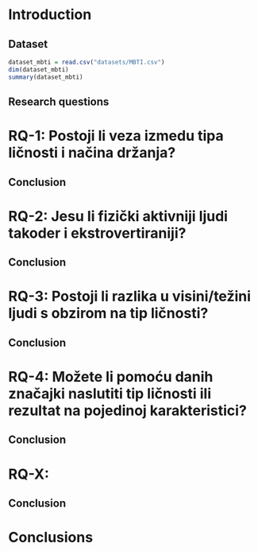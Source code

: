 # Introduction

## Dataset

```r
dataset_mbti = read.csv("datasets/MBTI.csv")
dim(dataset_mbti)
summary(dataset_mbti)
```

## Research questions

# RQ-1: Postoji li veza izmedu tipa ličnosti i načina držanja?

## Conclusion

# RQ-2: Jesu li fizički aktivniji ljudi takoder i ekstrovertiraniji?

## Conclusion

# RQ-3: Postoji li razlika u visini/težini ljudi s obzirom na tip ličnosti?

## Conclusion

# RQ-4: Možete li pomoću danih značajki naslutiti tip ličnosti ili rezultat na pojedinoj karakteristici?

## Conclusion

# RQ-X:

## Conclusion

# Conclusions
